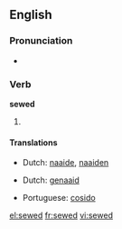 ==English==

===Pronunciation===
* {{a|US}} {{IPA|/'səʊd/}}

===Verb===
'''sewed'''

# {{past of| to [[sew]]}}

====Translations====
{{trans-top|past tense of sow}}
*Dutch: [[naaide]], [[naaiden]]
{{trans-mid}}
{{trans-bottom}}
{{trans-top|past tense of sow}}
*Dutch: [[genaaid]]
{{trans-mid}}
*Portuguese: [[cosido]]
{{trans-bottom}}

[[el:sewed]]
[[fr:sewed]]
[[vi:sewed]]